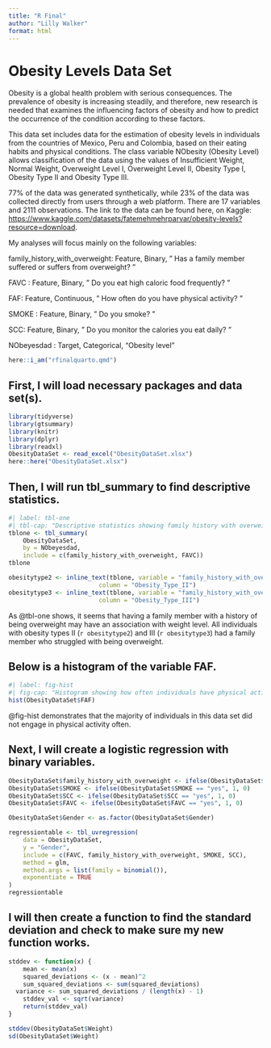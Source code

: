 ```yaml
---
title: "R Final"
author: "Lilly Walker"
format: html
---
```


# Obesity Levels Data Set

Obesity is a global health problem with serious consequences. The prevalence of obesity is increasing steadily, and therefore, new research is needed that examines the influencing factors of obesity and how to predict the occurrence of the condition according to these factors.

This data set includes data for the estimation of obesity levels in individuals from the countries of Mexico, Peru and Colombia, based on their eating habits and physical conditions. The class variable NObesity (Obesity Level) allows classification of the data using the values of Insufficient Weight, Normal Weight, Overweight Level I, Overweight Level II, Obesity Type I, Obesity Type II and Obesity Type III.

77% of the data was generated synthetically, while 23% of the data was collected directly from users through a web platform. There are 17 variables and 2111 observations. The link to the data can be found here, on Kaggle: <https://www.kaggle.com/datasets/fatemehmehrparvar/obesity-levels?resource=download>.

My analyses will focus mainly on the following variables:

family_history_with_overweight: Feature, Binary, " Has a family member suffered or suffers from overweight? "

FAVC : Feature, Binary, " Do you eat high caloric food frequently? "

FAF: Feature, Continuous, " How often do you have physical activity? "

SMOKE : Feature, Binary, " Do you smoke? "

SCC: Feature, Binary, " Do you monitor the calories you eat daily? "

NObeyesdad : Target, Categorical, "Obesity level"

```r
here::i_am("rfinalquarto.qmd")
```


## First, I will load necessary packages and data set(s).

```r
library(tidyverse)
library(gtsummary)
library(knitr)
library(dplyr)
library(readxl)
ObesityDataSet <- read_excel("ObesityDataSet.xlsx")
here::here("ObesityDataSet.xlsx")
```

## Then, I will run tbl_summary to find descriptive statistics.

```r
#| label: tbl-one
#| tbl-cap: "Descriptive statistics showing family history with overweight and the frequency of eating high caloric food across different weight categories."
tblone <- tbl_summary(
	ObesityDataSet,
	by = NObeyesdad,
	include = c(family_history_with_overweight, FAVC))
tblone

```

```r
obesitytype2 <- inline_text(tblone, variable = "family_history_with_overweight", 
                         column = "Obesity_Type_II")
obesitytype3 <- inline_text(tblone, variable = "family_history_with_overweight", 
                         column = "Obesity_Type_III")
```

As @tbl-one shows, it seems that having a family member with a history of being overweight may have an association with weight level. All individuals with obesity types II (`r obesitytype2`) and III (`r obesitytype3`) had a family member who struggled with being overweight.

## Below is a histogram of the variable FAF.

```r
#| label: fig-hist
#| fig-cap: "Histogram showing how often individuals have physical activity."
hist(ObesityDataSet$FAF)
```

@fig-hist demonstrates that the majority of individuals in this data set did not engage in physical activity often.

## Next, I will create a logistic regression with binary variables.

```r
ObesityDataSet$family_history_with_overweight <- ifelse(ObesityDataSet$family_history_with_overweight == "yes", 1, 0)
ObesityDataSet$SMOKE <- ifelse(ObesityDataSet$SMOKE == "yes", 1, 0)
ObesityDataSet$SCC <- ifelse(ObesityDataSet$SCC == "yes", 1, 0)
ObesityDataSet$FAVC <- ifelse(ObesityDataSet$FAVC == "yes", 1, 0)

ObesityDataSet$Gender <- as.factor(ObesityDataSet$Gender)


```

```r
regressiontable <- tbl_uvregression(
	data = ObesityDataSet,
	y = "Gender",
	include = c(FAVC, family_history_with_overweight, SMOKE, SCC),
	method = glm,
	method.args = list(family = binomial()),
	exponentiate = TRUE
)
regressiontable
```


## I will then create a function to find the standard deviation and check to make sure my new function works.

```r
stddev <- function(x) {
	mean <- mean(x)
	squared_deviations <- (x - mean)^2
	sum_squared_deviations <- sum(squared_deviations)
  variance <- sum_squared_deviations / (length(x) - 1)
	stddev_val <- sqrt(variance)
	return(stddev_val)
}

stddev(ObesityDataSet$Weight)
sd(ObesityDataSet$Weight)
```
